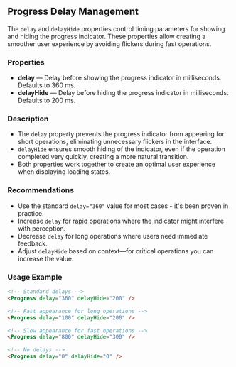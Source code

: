 ## Progress Delay Management

The `delay` and `delayHide` properties control timing parameters for showing and hiding the progress indicator. These properties allow creating a smoother user experience by avoiding flickers during fast operations.

### Properties

- **delay** — Delay before showing the progress indicator in milliseconds. Defaults to 360 ms.
- **delayHide** — Delay before hiding the progress indicator in milliseconds. Defaults to 200 ms.

### Description

- The `delay` property prevents the progress indicator from appearing for short operations, eliminating unnecessary flickers in the interface.
- `delayHide` ensures smooth hiding of the indicator, even if the operation completed very quickly, creating a more natural transition.
- Both properties work together to create an optimal user experience when displaying loading states.

### Recommendations

- Use the standard `delay="360"` value for most cases - it's been proven in practice.
- Increase `delay` for rapid operations where the indicator might interfere with perception.
- Decrease `delay` for long operations where users need immediate feedback.
- Adjust `delayHide` based on context—for critical operations you can increase the value.

### Usage Example

```html
<!-- Standard delays -->
<Progress delay="360" delayHide="200" />

<!-- Fast appearance for long operations -->
<Progress delay="100" delayHide="200" />

<!-- Slow appearance for fast operations -->
<Progress delay="800" delayHide="300" />

<!-- No delays -->
<Progress delay="0" delayHide="0" />
```
